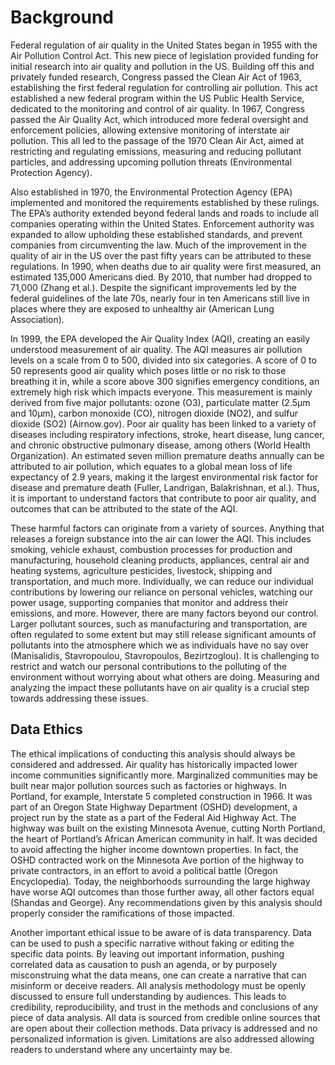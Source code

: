 # Background
Federal regulation of air quality in the United States began in 1955 with the Air Pollution Control Act. This new piece of legislation provided funding for initial research into air quality and pollution in the US. Building off this and privately funded research, Congress passed the Clean Air Act of 1963, establishing the first federal regulation for controlling air pollution. This act established a new federal program within the US Public Health Service, dedicated to the monitoring and control of air quality. In 1967, Congress passed the Air Quality Act, which introduced more federal oversight and enforcement policies, allowing extensive monitoring of interstate air pollution. This all led to the passage of the 1970 Clean Air Act, aimed at restricting and regulating emissions, measuring and reducing pollutant particles, and addressing upcoming pollution threats (Environmental Protection Agency).

Also established in 1970, the Environmental Protection Agency (EPA) implemented and monitored the requirements established by these rulings. The EPA's authority extended beyond federal lands and roads to include all companies operating within the United States. Enforcement authority was expanded to allow upholding these established standards, and prevent companies from circumventing the law.  Much of the improvement in the quality of air in the US over the past fifty years can be attributed to these regulations. In 1990, when deaths due to air quality were first measured, an estimated 135,000 Americans died. By 2010, that number had dropped to 71,000 (Zhang et al.). Despite the significant improvements led by the federal guidelines of the late 70s, nearly four in ten Americans still live in places where they are exposed to unhealthy air (American Lung Association).

In 1999, the EPA developed the Air Quality Index (AQI), creating an easily understood measurement of air quality. The AQI measures air pollution levels on a scale from 0 to 500, divided into six categories. A score of 0 to 50 represents good air quality which poses little or no risk to those breathing it in, while a score above 300 signifies emergency conditions, an extremely high risk which impacts everyone. This measurement is mainly derived from five major pollutants: ozone (O3), particulate matter (2.5μm and 10μm), carbon monoxide (CO), nitrogen dioxide (NO2), and sulfur dioxide (SO2) (Airnow.gov). Poor air quality has been linked to a variety of diseases including respiratory infections, stroke, heart disease, lung cancer, and chronic obstructive pulmonary disease, among others (World Health Organization). An estimated seven million premature deaths annually can be attributed to air pollution, which equates to a global mean loss of life expectancy of 2.9 years, making it the largest environmental risk factor for disease and premature death (Fuller, Landrigan, Balakrishnan, et al.). Thus, it is important to understand factors that contribute to poor air quality, and outcomes that can be attributed to the state of the AQI.

These harmful factors can originate from a variety of sources. Anything that releases a foreign substance into the air can lower the AQI. This includes smoking, vehicle exhaust, combustion processes for production and manufacturing, household cleaning products, appliances, central air and heating systems, agriculture pesticides, livestock, shipping and transportation, and much more. Individually, we can reduce our individual contributions by lowering our reliance on personal vehicles, watching our power usage, supporting companies that monitor and address their emissions, and more. However, there are many factors beyond our control. Larger pollutant sources, such as manufacturing and transportation, are often regulated to some extent but may still release significant amounts of pollutants into the atmosphere which we as individuals have no say over (Manisalidis, Stavropoulou, Stavropoulos, Bezirtzoglou). It is challenging to restrict and watch our personal contributions to the polluting of the environment without worrying about what others are doing. Measuring and analyzing the impact these pollutants have on air quality is a crucial step towards addressing these issues.

## Data Ethics
The ethical implications of conducting this analysis should always be considered and addressed. Air quality has historically impacted lower income communities significantly more. Marginalized communities may be built near major pollution sources such as factories or highways. In Portland, for example, Interstate 5 completed construction in 1966. It was part of an Oregon State Highway Department (OSHD) development, a project run by the state as a part of the Federal Aid Highway Act. The highway was built on the existing Minnesota Avenue, cutting North Portland, the heart of Portland’s African American community in half. It was decided to avoid affecting the higher income downtown properties. In fact, the OSHD contracted work on the Minnesota Ave portion of the highway to private contractors, in an effort to avoid a political battle (Oregon Encyclopedia). Today, the neighborhoods surrounding the large highway have worse AQI outcomes than those further away, all other factors equal (Shandas and George). Any recommendations given by this analysis should properly consider the ramifications of those impacted. 

Another important ethical issue to be aware of is data transparency. Data can be used to push a specific narrative without faking or editing the specific data points. By leaving out important information, pushing correlated data as causation to push an agenda, or by purposely misconstruing what the data means, one can create a narrative that can misinform or deceive readers. All analysis methodology must be openly discussed to ensure full understanding by audiences. This leads to credibility, reproducibility, and trust in the methods and conclusions of any piece of data analysis. All data is sourced from credible online sources that are open about their collection methods. Data privacy is addressed and no personalized information is given. Limitations are also addressed allowing readers to understand where any uncertainty may be.
